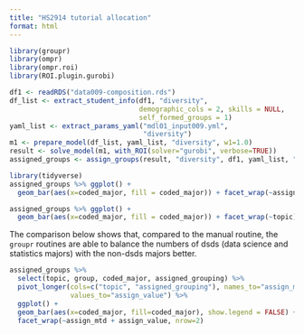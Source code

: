 ```yaml
---
title: "HS2914 tutorial allocation"
format: html
---
```


```r
library(groupr)
library(ompr)
library(ompr.roi)
library(ROI.plugin.gurobi)
```


```r
df1 <- readRDS("data009-composition.rds")
df_list <- extract_student_info(df1, "diversity",
                                demographic_cols = 2, skills = NULL, 
                                self_formed_groups = 1)
yaml_list <- extract_params_yaml("mdl01_input009.yml",
                                 "diversity")
m1 <- prepare_model(df_list, yaml_list, "diversity", w1=1.0)
result <- solve_model(m1, with_ROI(solver="gurobi", verbose=TRUE))
assigned_groups <- assign_groups(result, "diversity", df1, yaml_list, "student_id")
```

```r
library(tidyverse)
assigned_groups %>% ggplot() +
  geom_bar(aes(x=coded_major, fill = coded_major)) + facet_wrap(~assigned_grouping)

assigned_groups %>% ggplot() +
  geom_bar(aes(x=coded_major, fill = coded_major)) + facet_wrap(~topic)
```

The comparison below shows that, compared to the manual routine, the `groupr`
routines are able to balance the numbers of dsds (data science and statistics
majors) with the non-dsds majors better.

```r
assigned_groups %>% 
  select(topic, group, coded_major, assigned_grouping) %>% 
  pivot_longer(cols=c("topic", "assigned_grouping"), names_to="assign_mtd",
               values_to="assign_value") %>% 
  ggplot() + 
  geom_bar(aes(x=coded_major, fill=coded_major), show.legend = FALSE) + 
  facet_wrap(~assign_mtd + assign_value, nrow=2)
```


